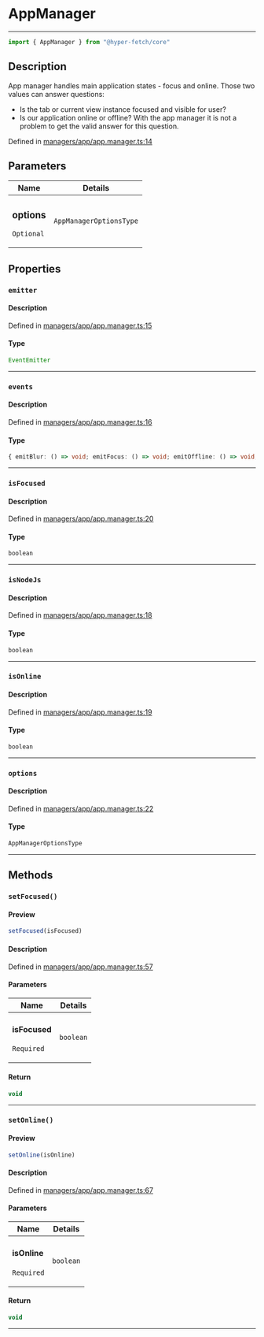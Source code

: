 

# AppManager

<div class="api-docs__separator" data-reactroot="">

---

</div><div class="api-docs__import" data-reactroot="">

```ts
import { AppManager } from "@hyper-fetch/core"
```

</div><div class="api-docs__section">

## Description

</div><div class="api-docs__description"><span class="api-docs__do-not-parse">

App manager handles main application states - focus and online. Those two values can answer questions:
- Is the tab or current view instance focused and visible for user?
- Is our application online or offline?
With the app manager it is not a problem to get the valid answer for this question.

</span></div><p class="api-docs__definition">

Defined in [managers/app/app.manager.ts:14](https://github.com/BetterTyped/hyper-fetch/blob/993719ed/packages/core/src/managers/app/app.manager.ts#L14)

</p><div class="api-docs__section">

## Parameters

</div><div class="api-docs__parameters"><table><thead><tr><th>Name</th><th>Details</th></tr></thead><tbody><tr param-data="options"><td class="api-docs__param-name optional">

### options 

`Optional`

</td><td class="api-docs__param-type">

`AppManagerOptionsType`

</td></tr></tbody></table></div><div class="api-docs__section">

## Properties

</div><div class="api-docs__properties"><div class="api-docs__property" property-data="emitter"><h3 class="api-docs__name">

### `emitter`

</h3><div class="api-docs__section">

#### Description

</div><div class="api-docs__description"><span class="api-docs__do-not-parse">



</span></div><p class="api-docs__definition">

Defined in [managers/app/app.manager.ts:15](https://github.com/BetterTyped/hyper-fetch/blob/993719ed/packages/core/src/managers/app/app.manager.ts#L15)

</p><div class="api-docs__section">

#### Type

</div><div class="api-docs__property-type">

```ts
EventEmitter
```

</div><hr/></div><div class="api-docs__property" property-data="events"><h3 class="api-docs__name">

### `events`

</h3><div class="api-docs__section">

#### Description

</div><div class="api-docs__description"><span class="api-docs__do-not-parse">



</span></div><p class="api-docs__definition">

Defined in [managers/app/app.manager.ts:16](https://github.com/BetterTyped/hyper-fetch/blob/993719ed/packages/core/src/managers/app/app.manager.ts#L16)

</p><div class="api-docs__section">

#### Type

</div><div class="api-docs__property-type">

```ts
{ emitBlur: () => void; emitFocus: () => void; emitOffline: () => void; emitOnline: () => void; onBlur: (callback: () => void) => VoidFunction; onFocus: (callback: () => void) => VoidFunction; onOffline: (callback: () => void) => VoidFunction; onOnline: (callback: () => void) => VoidFunction }
```

</div><hr/></div><div class="api-docs__property" property-data="isFocused"><h3 class="api-docs__name">

### `isFocused`

</h3><div class="api-docs__section">

#### Description

</div><div class="api-docs__description"><span class="api-docs__do-not-parse">



</span></div><p class="api-docs__definition">

Defined in [managers/app/app.manager.ts:20](https://github.com/BetterTyped/hyper-fetch/blob/993719ed/packages/core/src/managers/app/app.manager.ts#L20)

</p><div class="api-docs__section">

#### Type

</div><div class="api-docs__property-type">

```ts
boolean
```

</div><hr/></div><div class="api-docs__property" property-data="isNodeJs"><h3 class="api-docs__name">

### `isNodeJs`

</h3><div class="api-docs__section">

#### Description

</div><div class="api-docs__description"><span class="api-docs__do-not-parse">



</span></div><p class="api-docs__definition">

Defined in [managers/app/app.manager.ts:18](https://github.com/BetterTyped/hyper-fetch/blob/993719ed/packages/core/src/managers/app/app.manager.ts#L18)

</p><div class="api-docs__section">

#### Type

</div><div class="api-docs__property-type">

```ts
boolean
```

</div><hr/></div><div class="api-docs__property" property-data="isOnline"><h3 class="api-docs__name">

### `isOnline`

</h3><div class="api-docs__section">

#### Description

</div><div class="api-docs__description"><span class="api-docs__do-not-parse">



</span></div><p class="api-docs__definition">

Defined in [managers/app/app.manager.ts:19](https://github.com/BetterTyped/hyper-fetch/blob/993719ed/packages/core/src/managers/app/app.manager.ts#L19)

</p><div class="api-docs__section">

#### Type

</div><div class="api-docs__property-type">

```ts
boolean
```

</div><hr/></div><div class="api-docs__property" property-data="options"><h3 class="api-docs__name">

### `options`

</h3><div class="api-docs__section">

#### Description

</div><div class="api-docs__description"><span class="api-docs__do-not-parse">



</span></div><p class="api-docs__definition">

Defined in [managers/app/app.manager.ts:22](https://github.com/BetterTyped/hyper-fetch/blob/993719ed/packages/core/src/managers/app/app.manager.ts#L22)

</p><div class="api-docs__section">

#### Type

</div><div class="api-docs__property-type">

```ts
AppManagerOptionsType
```

</div><hr/></div></div><div class="api-docs__section">

## Methods

</div><div class="api-docs__methods"><div class="api-docs__method" method-data="setFocused"><h3 class="api-docs__name">

### `setFocused()`

</h3><div class="api-docs__section">

#### Preview

</div><div class="api-docs__preview fn">

```ts
setFocused(isFocused)
```

</div><div class="api-docs__section">

#### Description

</div><div class="api-docs__description"><span class="api-docs__do-not-parse">



</span></div><p class="api-docs__definition">

Defined in [managers/app/app.manager.ts:57](https://github.com/BetterTyped/hyper-fetch/blob/993719ed/packages/core/src/managers/app/app.manager.ts#L57)

</p><div class="api-docs__section">

#### Parameters

</div><div class="api-docs__parameters"><table><thead><tr><th>Name</th><th>Details</th></tr></thead><tbody><tr param-data="isFocused"><td class="api-docs__param-name required">

#### isFocused 

`Required`

</td><td class="api-docs__param-type">

`boolean`

</td></tr></tbody></table></div><div class="api-docs__section">

#### Return

</div><div class="api-docs__returns">

```ts
void
```

</div><hr/></div><div class="api-docs__method" method-data="setOnline"><h3 class="api-docs__name">

### `setOnline()`

</h3><div class="api-docs__section">

#### Preview

</div><div class="api-docs__preview fn">

```ts
setOnline(isOnline)
```

</div><div class="api-docs__section">

#### Description

</div><div class="api-docs__description"><span class="api-docs__do-not-parse">



</span></div><p class="api-docs__definition">

Defined in [managers/app/app.manager.ts:67](https://github.com/BetterTyped/hyper-fetch/blob/993719ed/packages/core/src/managers/app/app.manager.ts#L67)

</p><div class="api-docs__section">

#### Parameters

</div><div class="api-docs__parameters"><table><thead><tr><th>Name</th><th>Details</th></tr></thead><tbody><tr param-data="isOnline"><td class="api-docs__param-name required">

#### isOnline 

`Required`

</td><td class="api-docs__param-type">

`boolean`

</td></tr></tbody></table></div><div class="api-docs__section">

#### Return

</div><div class="api-docs__returns">

```ts
void
```

</div><hr/></div></div>